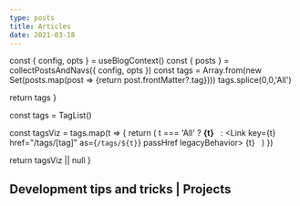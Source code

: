 ```yaml
---
type: posts
title: Articles
date: 2021-03-18
---
```



  const { config, opts } = useBlogContext()
  const { posts } = collectPostsAndNavs({ config, opts })
  const tags = Array.from(new Set(posts.map(post => {return post.frontMatter?.tag})))
  tags.splice(0,0,'All')

  return tags
}

  const tags = TagList()

  const tagsViz = tags.map(t => {
    return (
        t === 'All' ?
        <span>
          <span
            className="
                nx-select-none
                nx-rounded-md
                nx-px-1
                nx-text-sm
                nx-text-gray-600
                dark:nx-text-gray-400
            "
            >
            <strong>{t}</strong>
          </span>
          &nbsp;
        </span>
        :
        <span>
          <Link key={t} href="/tags/[tag]" as={`/tags/${t}`} passHref legacyBehavior>
            <a
            className="
                nx-select-none
                nx-rounded-md
                nx-bg-gray-200
                nx-px-1
                nx-text-sm
                nx-text-gray-400
                nx-transition-colors
                hover:nx-bg-gray-300
                hover:nx-text-gray-500
                dark:nx-bg-gray-600
                dark:nx-text-gray-300
                dark:hover:nx-bg-gray-700
                dark:hover:nx-text-gray-200
            "
            >
            {t}
            </a>
          </Link>
          &nbsp;
        </span>
    )
  })

  return tagsViz || null
}

## Development tips and tricks | Projects
<div className="nx-not-prose nx-flex nx-flex-wrap nx-items-center nx-gap-1">
<TagEmbed />
</div>
